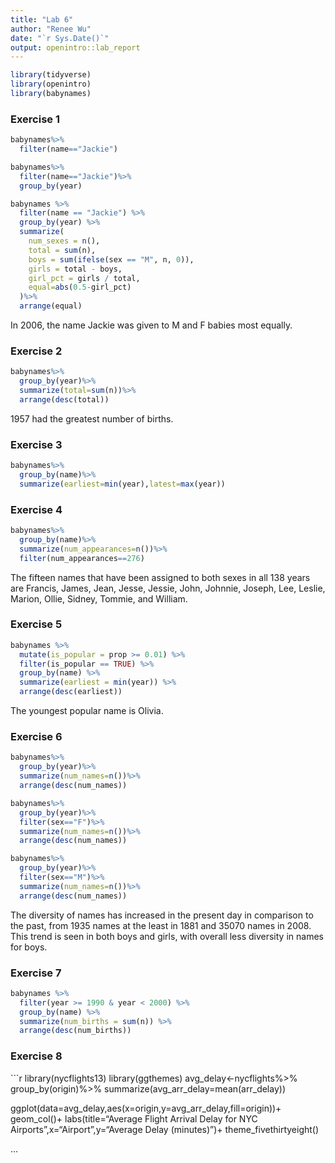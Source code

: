 ---
title: "Lab 6"
author: "Renee Wu"
date: "`r Sys.Date()`"
output: openintro::lab_report
---

```{r load-packages, message=FALSE}
library(tidyverse)
library(openintro)
library(babynames)
```

### Exercise 1
```{r}
babynames%>%
  filter(name=="Jackie")

babynames%>%
  filter(name=="Jackie")%>%
  group_by(year)

babynames %>%
  filter(name == "Jackie") %>%
  group_by(year) %>%
  summarize(
    num_sexes = n(), 
    total = sum(n), 
    boys = sum(ifelse(sex == "M", n, 0)),
    girls = total - boys,
    girl_pct = girls / total,
    equal=abs(0.5-girl_pct)
  )%>%
  arrange(equal)
```
In 2006, the name Jackie was given to M and F babies most equally. 

### Exercise 2

```{r}
babynames%>%
  group_by(year)%>%
  summarize(total=sum(n))%>%
  arrange(desc(total))
```

1957 had the greatest number of births. 

### Exercise 3

```{r}
babynames%>%
  group_by(name)%>%
  summarize(earliest=min(year),latest=max(year))
```


### Exercise 4

```{r}
babynames%>%
  group_by(name)%>%
  summarize(num_appearances=n())%>%
  filter(num_appearances==276)
```
The fifteen names that have been assigned to both sexes in all 138 years are Francis, James, Jean, Jesse, Jessie, John, Johnnie, Joseph, Lee, Leslie, Marion, Ollie, Sidney, Tommie, and William. 

### Exercise 5

```{r}
babynames %>%
  mutate(is_popular = prop >= 0.01) %>%
  filter(is_popular == TRUE) %>%
  group_by(name) %>%
  summarize(earliest = min(year)) %>%
  arrange(desc(earliest))
```
The youngest popular name is Olivia. 

### Exercise 6
```{r}
babynames%>%
  group_by(year)%>%
  summarize(num_names=n())%>%
  arrange(desc(num_names))

babynames%>%
  group_by(year)%>%
  filter(sex=="F")%>%
  summarize(num_names=n())%>%
  arrange(desc(num_names))

babynames%>%
  group_by(year)%>%
  filter(sex=="M")%>%
  summarize(num_names=n())%>%
  arrange(desc(num_names))
```
The diversity of names has increased in the present day in comparison to the past, from 1935 names at the least in 1881 and 35070 names in 2008. This trend is seen in both boys and girls, with overall less diversity in names for boys. 

### Exercise 7
```{r}
babynames %>%
  filter(year >= 1990 & year < 2000) %>%
  group_by(name) %>%
  summarize(num_births = sum(n)) %>%
  arrange(desc(num_births))
```

### Exercise 8
```{r}
library(nycflights13)
library(ggthemes)
avg_delay<-nycflights%>%
  group_by(origin)%>%
  summarize(avg_arr_delay=mean(arr_delay))

ggplot(data=avg_delay,aes(x=origin,y=avg_arr_delay,fill=origin))+
  geom_col()+
  labs(title="Average Flight Arrival Delay for NYC Airports",x="Airport",y="Average Delay (minutes)")+
  theme_fivethirtyeight()

...

